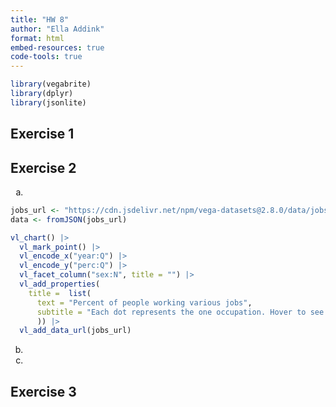 ```yaml
---
title: "HW 8"
author: "Ella Addink"
format: html
embed-resources: true
code-tools: true 
---
```




```r
library(vegabrite)
library(dplyr)
library(jsonlite)
```


## Exercise 1


## Exercise 2

a.  

```r
jobs_url <- "https://cdn.jsdelivr.net/npm/vega-datasets@2.8.0/data/jobs.json"
data <- fromJSON(jobs_url)
```

```r
vl_chart() |>
  vl_mark_point() |>
  vl_encode_x("year:Q") |>
  vl_encode_y("perc:Q") |>
  vl_facet_column("sex:N", title = "") |>
  vl_add_properties(
    title =  list(
      text = "Percent of people working various jobs",
      subtitle = "Each dot represents the one occupation. Hover to see which occupation it is."
      )) |>
  vl_add_data_url(jobs_url)
```

b.

c.  

## Exercise 3
